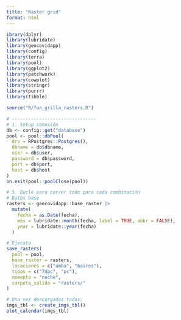 ```yaml
---
title: "Raster grid"
format: html
---
```




```r
ibrary(dplyr)
library(lubridate)
library(geocovidapp)
library(config)
library(terra)
library(pool)
library(ggplot2)
library(patchwork)
library(cowplot)
library(stringr)
library(purrr)
library(tibble)

source("R/fun_grilla_rasters.R")
```


```r
# -------------------------------
# 1. Setup conexión
db <- config::get("database")
pool <- pool::dbPool(
  drv = RPostgres::Postgres(),
  dbname = db$dbname,
  user = db$user,
  password = db$password,
  port = db$port,
  host = db$host
)
on.exit(pool::poolClose(pool))


```


```r
# 5. Bucle para correr todo para cada combinación
# Datos base
rasters <- geocovidapp::base_raster |> 
  mutate(
    fecha = as.Date(fecha),
    mes = lubridate::month(fecha, label = TRUE, abbr = FALSE),
    year = lubridate::year(fecha)
  )

# Ejecuta
save_rasters(
  pool = pool,
  base_raster = rasters,
  locaciones = c("amba", "baires"),
  tipos = c("7dpc", "pc"),
  momento = "noche",
  carpeta_salida = "rasters/"
)

# Una vez descargados todos:
imgs_tbl <- create_imgs_tbl()
plot_calendar(imgs_tbl)
```




